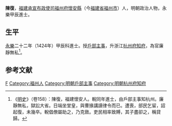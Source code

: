 {{Otheruses|other=名为陳復的其他人物|陳復}}

'''陳復'''，[[福建承宣布政使司|福建承宣布政使司]][[福州府|福州府]][[懷安縣|懷安縣]]（今[[福建省|福建省]][[福州市|福州市]]）人，明朝政治人物，永樂甲辰進士。

== 生平 ==
[[永乐_(明朝)|永樂]]二十二年（1424年）甲辰科進士。授[[戶部|戶部]][[主事|主事]]，升浙江[[杭州府|杭州府]][[知府|知府]]，為官廉靜無私<ref>《[[明史|明史]]》（卷158）：陳復，福建懷安人。輗同年進士，由戶部主事知杭州。廉靜無私，獄訟大省。日端坐堂皇，與曹掾講讀律令而已。遭喪，部民乞留，詔起復，未幾卒。輗倡僚屬助之，乃克斂。吏民相率致賻，其子盡卻之，稱貸歸。</ref>。

== 参考文献 ==
{{wikisource|明史/卷158}}
{{Reflist}}

{{永樂二十二年甲辰科殿試金榜}}

{{Authority control}}
{{DEFAULTSORT:Chen陈}}
[[Category:陈姓|F]]
[[Category:福州人|Category:福州人]]
[[Category:明朝戶部主事|Category:明朝戶部主事]]
[[Category:明朝杭州府知府|Category:明朝杭州府知府]]